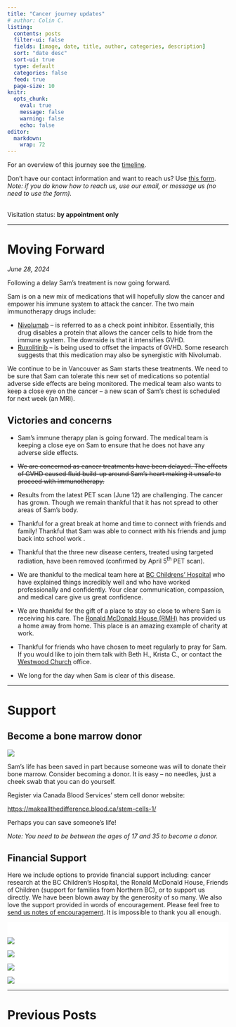 ```yaml
---
title: "Cancer journey updates"
# author: Colin C.
listing:
  contents: posts
  filter-ui: false
  fields: [image, date, title, author, categories, description]
  sort: "date desc"
  sort-ui: true
  type: default
  categories: false
  feed: true
  page-size: 10
knitr: 
  opts_chunk: 
    eval: true
    message: false
    warning: false
    echo: false
editor: 
  markdown: 
    wrap: 72
---
```


For an overview of this journey see the [timeline](./timeline.html).

Don't have our contact information and want to reach us? Use [this
form](/contact.html). <br />*Note: if you do know how to reach us, use
our email, or message us (no need to use the form).*

<br/> Visitation status: **by appointment only**

------------------------------------------------------------------------

# Moving Forward

_June 28, 2024_

Following a delay Sam's treatment is now going forward.

Sam is on a new mix of medications that will hopefully slow the cancer and
empower his immune system to attack the cancer. The two main
immunotherapy drugs include:

-   [Nivolumab](http://www.bccancer.bc.ca/drug-database-site/Drug%20Index/Nivolumab_monograph.pdf)
    -- is referred to as a check point inhibitor. Essentially, this drug
    disables a protein that allows the cancer cells to hide from the
    immune system. The downside is that it intensifies GVHD.
-   [Ruxolitinib](http://www.bccancer.bc.ca/drug-database-site/Drug%20Index/Ruxolitinib_monograph.pdf)
    -- is being used to offset the impacts of GVHD. Some research
    suggests that this medication may also be synergistic with
    Nivolumab.

We continue to be in Vancouver as Sam starts these treatments. We need
to be sure that Sam can tolerate this new set of medications so
potential adverse side effects are being monitored. The medical team
also wants to keep a close eye on the cancer -- a new scan of Sam's chest
is scheduled for next week (an MRI).

<!-- ## Medical plans -->

<!-- ## Life together -->

## Victories and concerns

-   Sam's immune therapy plan is going forward. The medical
    team is keeping a close eye on Sam to ensure that he does not have
    any adverse side effects.

-   ~~We are concerned as cancer treatments have been delayed. The
    effects of GVHD caused fluid build-up around Sam's heart making it
    unsafe to proceed with immunotherapy.~~

-   Results from the latest PET scan (June 12) are challenging. The
    cancer has grown. Though we remain thankful that it has not spread
    to other areas of Sam's body.

-   Thankful for a great break at home and time to connect with friends
    and family! Thankful that Sam was able to connect with his friends
    and jump back into school work .

-   Thankful that the three new disease centers, treated using targeted
    radiation, have been removed (confirmed by April 5^th^ PET scan).

-   We are thankful to the medical team here at [BC Childrens'
    Hospital](http://www.bcchildrens.ca) who have explained things
    incredibly well and who have worked professionally and confidently.
    Your clear communication, compassion, and medical care give us great
    confidence.

-   We are thankful for the gift of a place to stay so close to where
    Sam is receiving his care. The [Ronald McDonald House
    (RMH)](https://rmhbc.ca) has provided us a home away from home. This
    place is an amazing example of charity at work.

-   Thankful for friends who have chosen to meet regularly to pray for
    Sam. If you would like to join them talk with Beth H., Krista C., or
    contact the [Westwood Church](https://westwoodchurch.bc.ca) office.

-   We long for the day when Sam is clear of this disease.

------------------------------------------------------------------------

# Support

::: callout-important
## Become a bone marrow donor

[![](https://www.blood.ca/themes/custom/cbs_bootstrap_sass/CBS_Logo_descriptors_RGB-WhiteBG.svg){style="\"max-width:80%"}](https://makeallthedifference.blood.ca/stem-cells-1/)

Sam's life has been saved in part because someone was will to donate
their bone marrow. Consider becoming a donor. It is easy -- no needles,
just a cheek swab that you can do yourself.

Register via Canada Blood Services' stem cell donor website:

<https://makeallthedifference.blood.ca/stem-cells-1/>

Perhaps you can save someone's life!

*Note: You need to be between the ages of 17 and 35 to become a donor.*
:::

## Financial Support

Here we include options to provide financial support including: cancer
research at the BC Children's Hospital, the Ronald McDonald House,
Friends of Children (support for families from Northern BC), or to
support us directly. We have been blown away by the generosity of so
many. We also love the support provided in words of encouragement.
Please feel free to [send us notes of encouragement](contact.html). It
is impossible to thank you all enough.

::: {.support-container style="background-color: #fff"}
::: {.support layout-ncol="2" style="background-color: #fff; padding-top:1.4em; padding-right:2em"}
[![](/img/bc-childrens_logo.png)](http://www.bcchildrens.ca/donate)

[![](https://samsstory.s3.ca-central-1.amazonaws.com/donate-button.png)](https://gofund.me/e060f5b6)

[![](https://samsstory.s3.ca-central-1.amazonaws.com/rmdhbc.png)](https://rmhbc.ca)

[![](https://samsstory.s3.ca-central-1.amazonaws.com/friends-of-children.png)](https://www.friendsofchildren.ca){style="height: 80%"}
:::
:::

------------------------------------------------------------------------

# Previous Posts